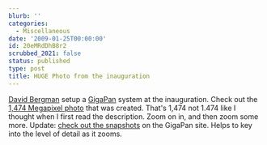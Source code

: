 ```yaml
---
blurb: ''
categories:
  - Miscellaneous
date: '2009-01-25T00:00:00'
id: 20eMRdDhB8r2
scrubbed_2021: false
status: published
type: post
title: HUGE Photo from the inauguration
---
```


[David Bergman](http://www.davidbergman.net/) setup a
[GigaPan](http://www.gigapan.org/) system at the inauguration.
Check out the
[1,474 Megapixel photo](http://www.davidbergman.net/blog/2009/01/22/how-i-made-a-1474-megapixel-photo-during-president-obamas-inaugural-address/)
that was created. That's 1,474 not 1.474 like I thought when I
first read the description. Zoom on in, and then zoom some more.
Update:
[check out the snapshots](http://www.gigapan.org/viewGigapan.php?id=15374&snapshot_id=43491)
on the GigaPan site. Helps to key into the level of detail as it
zooms.
